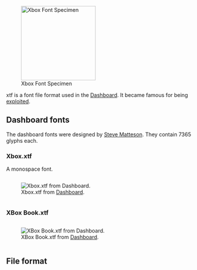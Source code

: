[[File:Xbox-dashboard-font-specimen.png|thumb|200px|Xbox Font Specimen]]

xtf is a font file format used in the [[Dashboard]].
It became famous for being [[Exploits#Font hacks|exploited]].

== Dashboard fonts ==

The dashboard fonts were designed by [[Wikipedia:Steve Matteson|Steve Matteson]].
They contain 7365 glyphs each.

=== Xbox.xtf ===

A monospace font.

<div style="display: inline-block;">[[File:Xbox-xtf.png|frame|Xbox.xtf from [[Dashboard]].{{FIXME|reason=Broken kerning}}]]</div>

=== XBox Book.xtf ===

<div style="display: inline-block;">[[File:XBox Book-xtf.png|frame|XBox Book.xtf from [[Dashboard]].]]</div>

== File format ==

{{FIXME}}